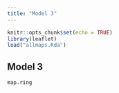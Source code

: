 ```yaml
---
title: "Model 3"
---
```


<!-- Global site tag (gtag.js) - Google Analytics -->
<script async src="https://www.googletagmanager.com/gtag/js?id=UA-100444709-3"></script>
<script>
  window.dataLayer = window.dataLayer || [];
  function gtag(){dataLayer.push(arguments);}
  gtag('js', new Date());

  gtag('config', 'UA-100444709-3');
</script>


```r
knitr::opts_chunk$set(echo = TRUE)
library(leaflet)
load("allmaps.Rda")
```


## Model 3


```r
map.ring
```




